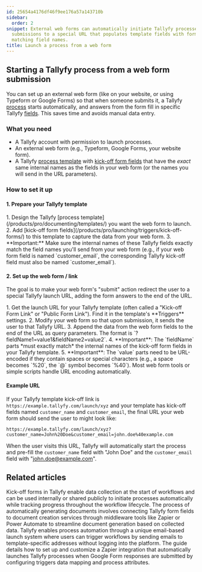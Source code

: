 ```yaml
---
id: 25654a4176df46f9ee176a57a143710b
sidebar:
  order: 2
snippet: External web forms can automatically initiate Tallyfy processes by redirecting
  submissions to a special URL that populates template fields with form data using
  matching field names.
title: Launch a process from a web form
---
```



## Starting a Tallyfy process from a web form submission

You can set up an external web form (like on your website, or using Typeform or Google Forms) so that when someone submits it, a Tallyfy [process](/products/pro/tracking-and-tasks/processes/) starts automatically, and answers from the form fill in specific Tallyfy [fields](/products/pro/tracking-and-tasks/tasks/what-are-form-fields-in-tallyfy/). This saves time and avoids manual data entry.

### What you need

*   A Tallyfy account with permission to launch processes.
*   An external web form (e.g., Typeform, Google Forms, your website form).
*   A Tallyfy [process template](/products/pro/documenting/templates/) with [kick-off form fields](/products/pro/launching/triggers/kick-off-forms/) that have the *exact* same internal names as the fields in your web form (or the names you will send in the URL parameters).

### How to set it up

#### 1. Prepare your Tallyfy template

<Steps>
1. Design the Tallyfy [process template](/products/pro/documenting/templates/) you want the web form to launch.
2. Add [kick-off form fields](/products/pro/launching/triggers/kick-off-forms/) to this template to capture the data from your web form.
3. **Important:** Make sure the internal names of these Tallyfy fields exactly match the field names you'll send from your web form (e.g., if your web form field is named `customer_email`, the corresponding Tallyfy kick-off field must also be named `customer_email`).
</Steps>

#### 2. Set up the web form / link

The goal is to make your web form's "submit" action redirect the user to a special Tallyfy launch URL, adding the form answers to the end of the URL.

<Steps>
1. Get the launch URL for your Tallyfy template (often called a "Kick-off Form Link" or "Public Form Link"). Find it in the template's **Triggers** settings.
2. Modify your web form so that upon submission, it sends the user to that Tallyfy URL.
3. Append the data from the web form fields to the end of the URL as query parameters. The format is `?fieldName1=value1&fieldName2=value2`.
4. **Important**: The `fieldName` parts *must exactly match* the internal names of the kick-off form fields in your Tallyfy template.
5. **Important**: The `value` parts need to be URL-encoded if they contain spaces or special characters (e.g., a space becomes `%20`, the `@` symbol becomes `%40`). Most web form tools or simple scripts handle URL encoding automatically.
</Steps>

#### Example URL

If your Tallyfy template kick-off link is `https://example.tallyfy.com/launch/xyz` and your template has kick-off fields named `customer_name` and `customer_email`, the final URL your web form should send the user to might look like:

```text
https://example.tallyfy.com/launch/xyz?customer_name=John%20Doe&customer_email=john.doe%40example.com
```

When the user visits this URL, Tallyfy will automatically start the process and pre-fill the `customer_name` field with "John Doe" and the `customer_email` field with "john.doe@example.com".


## Related articles
<CardGrid>
<LinkTitleCard header="<b>Triggers > Launch via a kick-off form</b>" href="/products/pro/launching/triggers/kick-off-forms/" > Kick-off forms in Tallyfy enable data collection at the start of workflows and can be used internally or shared publicly to initiate processes automatically while tracking progress throughout the workflow lifecycle. </LinkTitleCard>
<LinkTitleCard header="<b>Documents > Send data to document creation systems</b>" href="/products/pro/documenting/documents/how-to-generate-documents-from-form-fields/" > The process of automatically generating documents involves connecting Tallyfy form fields to document creation services through middleware tools like Zapier or Power Automate to streamline document generation based on collected data. </LinkTitleCard>
<LinkTitleCard header="<b>Triggers > Launch via inbound email</b>" href="/products/pro/launching/triggers/via-email/" > Tallyfy enables process automation through a unique email-based launch system where users can trigger workflows by sending emails to template-specific addresses without logging into the platform. </LinkTitleCard>
<LinkTitleCard header="<b>Zapier > Action to 'Launch Process'</b>" href="/products/pro/integrations/middleware/zapier/how-to-customize-your-tallyfy-zap-for-launch-process/" > The guide details how to set up and customize a Zapier integration that automatically launches Tallyfy processes when Google Form responses are submitted by configuring triggers data mapping and process attributes. </LinkTitleCard>
</CardGrid>